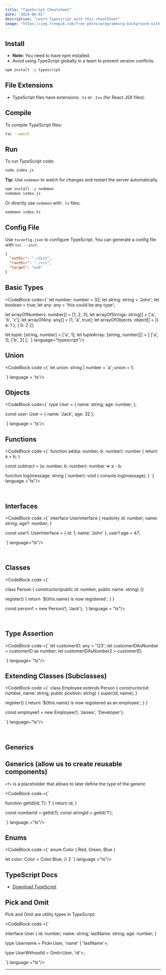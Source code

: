 ```yaml
---
title: "TypeScript Cheatsheet"
date: "2024-06-01"
description: "Learn Typescript with this cheatSheet"
image: "https://img.freepik.com/free-photo/programming-background-with-person-working-with-codes-computer_23-2150010129.jpg?t=st=1717184113~exp=1717187713~hmac=33377f902a2205fe5e1688af56809e0a3525d04c21875d103acc5e5ed674677a&w=1480"
---
```



## Install

- **Note:** You need to have npm installed.
- Avoid using TypeScript globally in a team to prevent version conflicts.

```bash
npm install -g typescript
```
## File Extensions

- TypeScript files have extensions `.ts` or `.tsx` (for React JSX files).

## Compile

To compile TypeScript files:

```bash
tsc --watch
```

## Run

To run TypeScript code:

```bash
node index.js
```

**Tip:** Use `nodemon` to watch for changes and restart the server automatically.

```bash
npm install -g nodemon
nodemon index.js
```

Or directly use `nodemon` with `.ts` files:

```bash
nodemon index.ts
```

## Config File

Use `tsconfig.json` to configure TypeScript. You can generate a config file with `tsc --init`.

```json
{
  "outDir": "./dist",
  "rootDir": "./src",
  "target": "es6"
}
```

## Basic Types

<CodeBlock code={`
let number: number = 32;
let string: string = 'John';
let boolean = true;
let any: any = 'this could be any type';

let arrayOfNumbers: number[] = [1, 2, 3];
let arrayOfStrings: string[] = ['a', 'b', 'c'];
let arrayOfAny: any[] = [1, 'a', true];
let arrayOfObjects: object[] = [{ a: 1 }, { b: 2 }];

let tuple: [string, number] = ['a', 1];
let tupleArray: [string, number][] = [
  ['a', 1],
  ['b', 2]
];
`} language="typescript"/>

## Union
<CodeBlock code ={`
let union: string | number = 'a';
union = 1;

`} language = 'ts'/>


## Objects

<CodeBlock code={`
type User = {
  name: string;
  age: number;
};

const user: User = {
  name: 'Jack',
  age: 32
};

`} language = 'ts'/>
<br/>


## Functions

<CodeBlock code ={`
function add(a: number, b: number): number {
  return a + b;
}

const subtract = (a: number, b: number): number => a - b;

function log(message: string | number): void {
  console.log(message);
}
`} language ="ts"/>

<br/>

## Interfaces

<CodeBlock code ={`
interface UserInterface {
  readonly id: number;
  name: string;
  age?: number;
}

const user1: UserInterface = {
  id: 1,
  name: 'John'
};
user1.age = 47;

`} language="ts"/>

<br/>

## Classes

<CodeBlock code ={`

class Person {
  constructor(public id: number, public name: string) {}

  register() {
    return \`\${this.name} is now registered\`;
  }
}

const person1 = new Person(1, 'Jack');
`} language = "ts"/>

<br/>

## Type Assertion

<CodeBlock code ={`
let customerID: any = '123';
let customerIDAsNumber = customerID as number;
let customerIDAsNumber2 = <number>customerID;

`} language= "ts"/>


## Extending Classes (Subclasses)

<CodeBlock code ={`
class Employee extends Person {
  constructor(id: number, name: string, public position: string) {
    super(id, name);
  }

  register() {
    return \`\${this.name} is now registered as an employee\`\;
  }
}

const employee1 = new Employee(1, 'James', 'Developer');

`} language="ts"/>



<br/>

## Generics
## Generics (allow us to create reusable components)

`<T>` is a placeholder that allows to later define the type of the generic

<CodeBlock code ={`

function getId<T>(id: T): T {
  return id;
}

const numberId = getId<number>(1);
const stringId = getId<string>('1');

`} language ="ts"/>

## Enums

<CodeBlock code ={`
enum Color {
  Red,
  Green,
  Blue
}

let color: Color = Color.Blue; // 2
`} language ="ts"/>


## TypeScript Docs

- [Download TypeScript](https://www.typescriptlang.org/download)


## Pick and Omit

Pick and Omit are utility types in TypeScript:
<br/>

<CodeBlock code ={`

interface User {
  id: number;
  name: string;
  lastName: string;
  age: number;
}

type Username = Pick<User, 'name' | 'lastName'>;

type UserWithoutId = Omit<User, 'id'>;

`} language ="ts"/>

---

